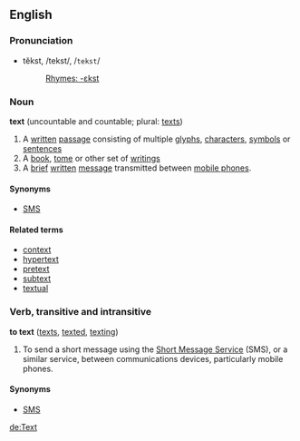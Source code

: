==English==
===Pronunciation===
*tĕkst, /tekst/, /<tt>tekst</tt>/
*:[[Rhymes:English:-ɛkst|Rhymes: -ɛkst]]

===Noun===
'''text''' (uncountable and countable; plural: [[texts]])

#A [[written]] [[passage]] consisting of multiple [[glyph]]s, [[character]]s, [[symbol]]s or [[sentence]]s
#A [[book]], [[tome]] or other set of [[writing]]s
#A [[brief]] [[written]] [[message]] transmitted between [[mobile phone]]s.

====Synonyms====
*[[SMS]]

====Related terms====
*[[context]]
*[[hypertext]]
*[[pretext]]
*[[subtext]]
*[[textual]]

===Verb, transitive and intransitive===
'''to text''' ([[texts]], [[texted]], [[texting]])

#To send a short message using the [[Short Message Service]] (SMS), or a similar service, between communications devices, particularly mobile phones.

====Synonyms====
*[[SMS]]

[[de:Text]]